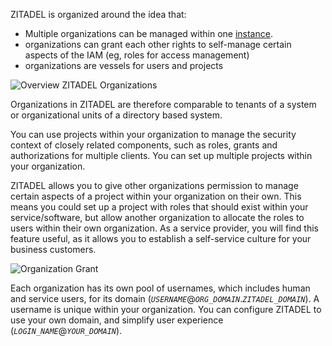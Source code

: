 ZITADEL is organized around the idea that:

* Multiple organizations can be managed within one [instance](/concepts/structure/instance).
* organizations can grant each other rights to self-manage certain aspects of the IAM (eg, roles for access management)
* organizations are vessels for users and projects

![Overview ZITADEL Organizations](/img/concepts/objects/organization.png)

Organizations in ZITADEL are therefore comparable to tenants of a system or organizational units of a directory based system.

You can use projects within your organization to manage the security context of closely related components, such as roles, grants and authorizations for multiple clients. You can set up multiple projects within your organization.

ZITADEL allows you to give other organizations permission to manage certain aspects of a project within your organization on their own. This means you could set up a project with roles that should exist within your service/software, but allow another organization to allocate the roles to users within their own organization. As a service provider, you will find this feature useful, as it allows you to establish a self-service culture for your business customers.

![Organization Grant](/img/concepts/objects/organization_grants.png)

Each organization has its own pool of usernames, which includes human and service users, for its domain (*`USERNAME`*@*`ORG_DOMAIN`*.*`ZITADEL_DOMAIN`*). A username is unique within your organization. You can configure ZITADEL to use your own domain, and simplify user experience (*`LOGIN_NAME`*@*`YOUR_DOMAIN`*).
